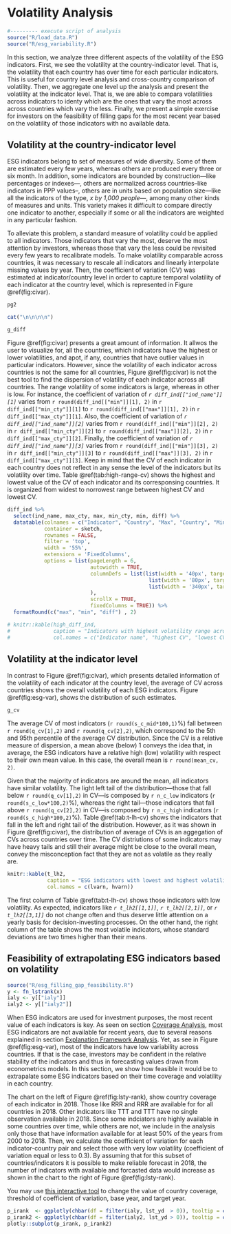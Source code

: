 # Volatility Analysis {#volatility}

```r
#--------- execute script of analysis
source("R/load_data.R")
source("R/esg_variability.R")
```

In this section, we analyze three different aspects of the volatility of the ESG indicators. First, we see the volatility at the country-indicator level. That is, the volatility that each country has over time for each particular indicators. This is useful for country level analysis and cross-country comparison of volatility. Then, we aggregate one level up the analysis and present the volatility at the indicator level. That is, we are able to compara volatilities across indicators to identy which are the ones that vary the most across across countries which vary the less. Finally, we present a simple exercise for investors on the feasibility of filling gaps for the most recent year based on the volatility of  those indicators with no available data. 

## Volatility at the country-indicator level

ESG indicators belong to set of measures of wide diversity. Some of them are estimated every few years, whereas others are produced every three or six month. In addition, some indicators are bounded by construction---like percentages or indexes---, others are normalized across countries--like indicators in PPP values--, others are in units based on population size---like all the indicators of the type, *x by 1,000 people*---, among many other kinds of measures and units. This variety makes it difficult to compare directly one indicator to another, especially if some or all the indicators are weighted in any particular fashion. 

To alleviate this problem, a standard measure of volatility could be applied to all indicators. Those indicators that vary the most, deserve the most attention by investors, whereas those that vary the less could be revisited every few years to recalibrate models.  To make volatility comparable across countries, it was necessary to rescale all indicators and linearly interpolate missing values by year. Then, the coefficient of variation (CV) was estimated at indicator/country level in order to capture  temporal volatility of each indicator at the country level, which is represented in Figure \@ref(fig:civar). 

```r
pg2
```

```r
cat("\n\n\n\n")
```

```r
g_diff
```

Figure \@ref(fig:civar) presents a great amount of information. It allwos the user to visualize for, all the countries, which indicators have the highest or lower volatilities, and apot, if any, countries that have outlier values in particular indicators. However, since the volatility of each indicator across countries is not the same for all countries, Figure \@ref(fig:civar) is not the best tool to find the dispersion of volatility of each indicator across all countries. The range volatility of some indicators is large, whereas in other is low. For instance, the coefficient of variation of _`r diff_ind[["ind_name"]][1]`_ varies from `r round(diff_ind[["min"]][1], 2)` in `r diff_ind[["min_cty"]][1]` to `r round(diff_ind[["max"]][1], 2)` in `r diff_ind[["max_cty"]][1]`. Also, the coefficient of variation of _`r diff_ind[["ind_name"]][2]`_ varies from `r round(diff_ind[["min"]][2], 2)` in `r diff_ind[["min_cty"]][2]` to `r round(diff_ind[["max"]][2], 2)` in `r diff_ind[["max_cty"]][2]`. Finally, the coefficient of variation of _`r diff_ind[["ind_name"]][3]`_ varies from `r round(diff_ind[["min"]][3], 2)` in `r diff_ind[["min_cty"]][3]` to `r round(diff_ind[["max"]][3], 2)` in `r diff_ind[["max_cty"]][3]`. Keep in mind that the CV of each indicator in each country does not reflect in any sense the level of the indicators but its volatility over time. Table \@ref(tab:high-range-cv) shows the highest and lowest value of the CV of each indicator and its corresponsing countries. It is organized from widest to norrowest range between highest CV and lowest CV. 


```r

diff_ind %>%
  select(ind_name, max_cty, max, min_cty, min, diff) %>%
  datatable(colnames = c("Indicator", "Country", "Max", "Country", "Min", "Diff"),
            container = sketch,
            rownames = FALSE,
            filter = 'top', 
            width = '55%', 
            extensions = 'FixedColumns',
            options = list(pageLength = 6,
                           autowidth = TRUE,
                           columnDefs = list(list(width = '40px', targets = c(2, 4, 5)),
                                              list(width = '80px', targets = c(1, 3)),
                                              list(width = '340px', targets = 0)
                           ),
                           scrollX = TRUE,
                           fixedColumns = TRUE)) %>%
  formatRound(c("max", "min", "diff") , 2)

# knitr::kable(high_diff_ind, 
#              caption = "Indicators with highest volatility range across countries", 
#              col.names = c("Indicator name", "highest CV", "lowest CV"))

```

## Volatility at the indicator level

In contrast to Figure \@ref(fig:civar), which presents detailed information of the volatility of each indicator at the country level, the average of CV across countries shows the overall volatility of each ESG indicators. Figure \@ref(fig:esg-var), shows the distribution of such estimates. 

```r

g_cv
```

The average CV of most indicators (`r round(s_c_mid*100,1)`%) fall between `r round(q_cv[1],2)` and `r round(q_cv[2],2)`, which correspond to the 5th and 95th percentile of the average CV distribution. Since the CV is a relative measure of dispersion, a mean above (below) 1 conveys the idea that, in average, the ESG indicators have a relative high (low) volatility with respect to their own mean value. In this case, the overall mean is `r round(mean_cv, 2)`. 

Given that the majority of indicators are around the mean, all indicators have similar volatility. The light left tail of the distribution---those that fall below `r round(q_cv[1],2)` in CV---is composed by `r n_c_low` indicators (`r round(s_c_low*100,2)`%), whereas the right tail---those indicators that fall above `r round(q_cv[2],2)` in CV---is composed by `r n_c_high` indicators (`r round(s_c_high*100,2)`%). Table \@ref(tab:t-lh-cv) shows the indicators that fall in the left and right tail of the distribution. However, as it was shown in Figure \@ref(fig:civar), the distribution of average of CVs is an aggegation of CVs across countries over time. The CV distriutions of some indicators may have heavy tails and still their average might be close to the overall mean, convey the misconception fact that they are not as volatile as they really are.

```r

knitr::kable(t_lh2, 
             caption = "ESG indicators with lowest and highest volatility", 
             col.names = c(lvarn, hvarn))

```

The first column of Table \@ref(tab:t-lh-cv) shows those indicators with low volatility. As expected, indicators like _`r t_lh2[[1,1]]`_, _`r t_lh2[[2,1]]`_, or _`r t_lh2[[3,1]]`_ do not change often and thus deserve little attention on a yearly basis for decision-investing processes. On the other hand, the right column of the table shows the most volatile indicators, whose standard deviations are two times higher than their means.


## Feasibility of extrapolating ESG indicators based on volatility

```r
source("R/esg_filling_gap_feasibility.R")
y <- fn_lstrank(x)
ialy <- y[["ialy"]]
ialy2 <- y[["ialy2"]]
```

When ESG indicators are used for investment purposes, the most recent value of each indicators is key. As seen on section [Coverage Analysis](#coverage), most ESG indicators are not available for recent years, due to several
reasons explained in section [Explanation Framework Analysis](#explanations). Yet, as see in Figure
\@ref(fig:esg-var), most of the indicators have low variability across countries. If that is the case,
investors may be confident in the relative stability of the indicators and thus in forecasting values drawn from
econometrics models. In this section, we show how feasible it would be to extrapalate some ESG indicators based on their time coverage and volatility in each country. 

The chart on the left of Figure \@ref(fig:lsty-rank), show country coverage of each indicator in 2018. Those like RRR and RRR are available for for all countries in 2018. Other indicators like TTT and TTT have no single observation available in 2018. Since some indciators are highly available in some countries over time, while others are not, we include in the analysis only those that have information available for at least 50% of the years from 2000 to 2018. Then, we calculate the coefficient of variation for each indicator-country pair and select those with very low volatility (coefficient of variation equal or less to 0.3). By assuming that for this subset of countries/indicators it is possible to make reliable forecast in 2018, the number of indicators with available and forcasted data would increase as shown in the chart to the right of Figure \@ref(fig:lsty-rank).

You may use [this interactive tool]() to change the value of country coverage, threshold of coefficient of variation, base year, and target year. 

```r

p_irank  <- ggplotly(chbar(df = filter(ialy, lst_yd  > 0)), tooltip = c("text")) %>% plotly::style(hoveron = "fill")
p_irank2 <- ggplotly(chbar(df = filter(ialy2, lst_yd > 0)), tooltip = c("text")) %>% plotly::style(hoveron = "fill")
plotly::subplot(p_irank, p_irank2)
```




